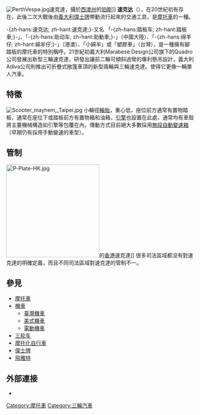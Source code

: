 {{NoteTA
|G1=Transport
|G2=Places
}}
{{wwv}}
{{Refimprove|time=2012-05-10T17:50:40+00:00 }}
[[File:PerthVespa.jpg|thumb]]速克達，攝於[[西澳大利亚州|西澳州]]的[[珀斯|珀斯]]]]
'''速克达'''（{{Lang-en|Scooter}}），在20世紀初有存在，此後二次大戰後由[[義大利|義大利]][[偉士牌|偉士牌]]帶動流行起來的交通工具，是[[摩托車|摩托車]]的一種。

-{zh-hans:速克达; zh-hant:速克達;}-又名 「-{zh-hans:踏板车; zh-hant:踏板車;}-」、「-{zh-hans:助动车; zh-hant:助動車;}-」（中國大陸）、「-{zh-hans:绵羊仔; zh-hant:綿羊仔;}-」（港澳）、「小綿羊」或「塑膠車」（台灣），是一種擁有腳踏板的摩托車的特別稱呼。21世紀初義大利Marabese Design公司旗下的Quadro公司發展出新型三輪速克達，研發出讓前二輪可傾斜過彎的專利懸吊設計，義大利Adiva公司則推出可折疊式敞篷車頂的新型兩輪與三輪速克達。使得它更像一輛單人汽車。

== 特徵 ==
[[File:Scooter_mayhem,_Taipei.jpg|left]]
小輪徑[[輪胎|輪胎]]，重心低，座位前方通常有置物踏板，通常在座位下或踏板前方有置物箱和油箱，[[引擎|引擎]]也設置在此處，通常均有車殼將主要機械構造如引擎等包覆在內，傳動方式目前絕大多數採用[[無段自動變速箱|無段自動變速箱]]（早期仍有採用手動變速的車型）。
{{Clear}}

== 管制 ==
[[File:P-Plate-HK.jpg|250px]]的[[香港|香港]]速克達]]
很多司法區域都沒有對速克達的明確定義，而且不同司法區域對速克達的管制不一。

== 參見 ==
* [[摩托車|摩托車]]
* [[機車|機車]]
** [[臺灣機車|臺灣機車]]
** [[美式機車|美式機車]]
** [[電動機車|電動機車]]
* [[三轮车|三轮车]]
* [[摩托化自行車|摩托化自行車]]
* [[偉士牌|偉士牌]]
* [[飛雅特|飛雅特]]

== 外部連接 ==
{{Commons category|Motor scooters}}
* {{dmoz|Business/Automotive/Motorcycles/Scooters/}}
<!--======================== {{No more links}} ============================
    | PLEASE BE CAUTIOUS IN ADDING MORE LINKS TO THIS ARTICLE. Wikipedia  |
    | is not a collection of links nor should it be used for advertising. |
    |                                                                     |
    |           Excessive or inappropriate links WILL BE DELETED.        |
    | See [[Wikipedia:External_links|Wikipedia:External links]] & [[Wikipedia:Spam|Wikipedia:Spam]] for details. |
    |                                                                     |
    | If there are already plentiful links, please propose additions or   |
    | replacements on this article's discussion page, or submit your link |
    | to the relevant category at the Open Directory Project (dmoz.org)   |
    | and link back to that category using the {{dmoz}} template.        |
    ======================= {{No more links}} =============================-->

[[Category:摩托車|Category:摩托車]]
[[Category:三輪汽車|Category:三輪汽車]]